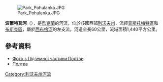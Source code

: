 {{No footnotes|time=2015-09-22T02:04:48+00:00}}
[[Image:Park_Pohulanka.JPG|right]]

'''波爾特瓦河'''（{{lang-uk|Полтва}}），是[[烏克蘭|烏克蘭]]的河流，位於該國西部[[利沃夫州|利沃夫州]]，流經[[普斯托梅特區|普斯托梅特區]]和[[布斯克區|布斯克區]]，屬於[[西布格河|西布格河]]的左支流，河道全長60公里，流域面積1,440平方公里。

==參考資料==
*[http://explorer.lviv.ua/forum/index.php/topic,276.0.html Фото з Підземної частини Полтви] {{Wayback|url=http://explorer.lviv.ua/forum/index.php/topic,276.0.html |date=20200224220301 }}
*[http://lviv.ridne.net/node/1614 Полтва] {{Wayback|url=http://lviv.ridne.net/node/1614 |date=20210119061439 }}

{{DEFAULTSORT:Полтва}}
[[Category:利沃夫州河流|Category:利沃夫州河流]]


{{Ukraine-river-stub}}